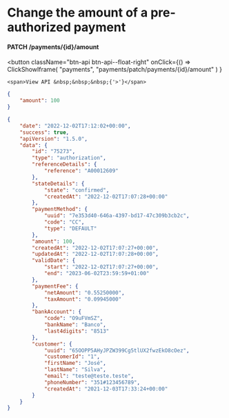 # Change the amount of a pre-authorized payment

#### PATCH /payments/\{id}/amount


<button className="btn-api btn-api--float-right"
	onClick={() =>
		ClickShowIframe(
			"payments",
			"payments/patch/payments/{id}/amount"
		)
	}
>
	<span>View API &nbsp;&nbsp;&nbsp;{'>'}</span>
</button>


<Tabs>
<TabItem value="request" label="Request">

```json
{
	"amount": 100
}
```

</TabItem>
<TabItem value="response" label="Response">

```json
{
	"date": "2022-12-02T17:12:02+00:00",
	"success": true,
	"apiVersion": "1.5.0",
	"data": {
		"id": "75273",
		"type": "authorization",
		"referenceDetails": {
			"reference": "A00012609"
		},
		"stateDetails": {
			"state": "confirmed",
			"createdAt": "2022-12-02T17:07:28+00:00"
		},
		"paymentMethod": {
			"uuid": "7e353d40-646a-4397-bd17-47c309b3cb2c",
			"code": "CC",
			"type": "DEFAULT"
		},
		"amount": 100,
		"createdAt": "2022-12-02T17:07:27+00:00",
		"updatedAt": "2022-12-02T17:07:28+00:00",
		"validDate": {
			"start": "2022-12-02T17:07:27+00:00",
			"end": "2023-06-02T23:59:59+01:00"
		},
		"paymentFee": {
			"netAmount": "0.55250000",
			"taxAmount": "0.09945000"
		},
		"bankAccount": {
			"code": "O9uFVmSZ",
			"bankName": "Banco",
			"last4digits": "8513"
		},
		"customer": {
			"uuid": "65OOPP5AHyJPZW399Cg5tlUX2fwzEkO8cOez",
			"customerId": "1",
			"firstName": "José",
			"lastName": "Silva",
			"email": "teste@teste.teste",
			"phoneNumber": "351#123456789",
			"createdAt": "2021-12-03T17:33:24+00:00"
		}
	}
}
```

</TabItem>
</Tabs>
